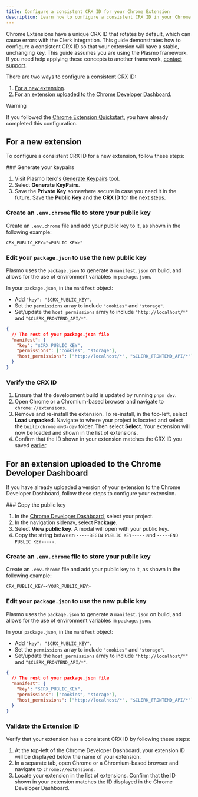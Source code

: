 ```yaml
---
title: Configure a consistent CRX ID for your Chrome Extension
description: Learn how to configure a consistent CRX ID in your Chrome Extension.
---
```


Chrome Extensions have a unique CRX ID that rotates by default, which can cause errors with the Clerk integration. This guide demonstrates how to configure a consistent CRX ID so that your extension will have a stable, unchanging key. This guide assumes you are using the Plasmo framework. If you need help applying these concepts to another framework, [contact support](https://clerk.com/contact/support).

There are two ways to configure a consistent CRX ID:

1. [For a new extension](#for-a-new-extension).
1. [For an extension uploaded to the Chrome Developer Dashboard](#for-an-extension-uploaded-to-the-chrome-developer-dashboard).

> [!WARNING]
> If you followed the [Chrome Extension Quickstart](/docs/quickstarts/chrome-extension), you have already completed this configuration.

## For a new extension

To configure a consistent CRX ID for a new extension, follow these steps:

<Steps>
  ### Generate your keypairs

  1. Visit Plasmo Itero's [Generate Keypairs](https://itero.plasmo.com/tools/generate-keypairs) tool.
  1. Select **Generate KeyPairs**.
  1. Save the **Private Key** somewhere secure in case you need it in the future. Save the **Public Key** and the **CRX ID** for the next steps.

  ### Create an `.env.chrome` file to store your public key

  Create an `.env.chrome` file and add your public key to it, as shown in the following example:

  ```env {{ filename: '.env.chrome' }}
  CRX_PUBLIC_KEY="<PUBLIC KEY>"
  ```

  ### Edit your `package.json` to use the new public key

  Plasmo uses the `package.json` to generate a `manifest.json` on build, and allows for the use of environment variables in `package.json`.

  In your `package.json`, in the `manifest` object:

  - Add `"key": "$CRX_PUBLIC_KEY"`.
  - Set the `permissions` array to include `"cookies"` and `"storage"`.
  - Set/update the `host_permissions` array to include `"http://localhost/*"` and `"$CLERK_FRONTEND_API/*"`.

  ```json {{ filename: 'package.json' }}
  {
    // The rest of your package.json file
    "manifest": {
      "key": "$CRX_PUBLIC_KEY",
      "permissions": ["cookies", "storage"],
      "host_permissions": ["http://localhost/*", "$CLERK_FRONTEND_API/*"]
    }
  }
  ```

  ### Verify the CRX ID

  1. Ensure that the development build is updated by running `pnpm dev`.
  1. Open Chrome or a Chromium-based browser and navigate to `chrome://extensions`.
  1. Remove and re-install the extension. To re-install, in the top-left, select **Load unpacked**. Navigate to where your project is located and select the `build/chrome-mv3-dev` folder. Then select **Select**. Your extension will now be loaded and shown in the list of extensions.
  1. Confirm that the ID shown in your extension matches the CRX ID you saved [earlier](#configure-a-crx-id-for-a-new-extension).
</Steps>

## For an extension uploaded to the Chrome Developer Dashboard

If you have already uploaded a version of your extension to the Chrome Developer Dashboard, follow these steps to configure your extension.

<Steps>
  ### Copy the public key

  1. In the [Chrome Developer Dashboard](https://chrome.google.com/webstore/developer/dashboard), select your project.
  1. In the navigation sidenav, select **Package**.
  1. Select **View public key**. A modal will open with your public key.
  1. Copy the string between `-----BEGIN PUBLIC KEY-----` and `-----END PUBLIC KEY-----`.

  ### Create an `.env.chrome` file to store your public key

  Create an `.env.chrome` file and add your public key to it, as shown in the following example:

  ```env {{ filename: '.env.chrome' }}
  CRX_PUBLIC_KEY=<YOUR_PUBLIC_KEY>
  ```

  ### Edit your `package.json` to use the new public key

  Plasmo uses the `package.json` to generate a `manifest.json` on build, and allows for the use of environment variables in `package.json`.

  In your `package.json`, in the `manifest` object:

  - Add `"key": "$CRX_PUBLIC_KEY"`.
  - Set the `permissions` array to include `"cookies"` and `"storage"`.
  - Set/update the `host_permissions` array to include `"http://localhost/*"` and `"$CLERK_FRONTEND_API/*"`.

  ```json {{ filename: 'package.json' }}
  {
    // The rest of your package.json file
    "manifest": {
      "key": "$CRX_PUBLIC_KEY",
      "permissions": ["cookies", "storage"],
      "host_permissions": ["http://localhost/*", "$CLERK_FRONTEND_API/*"]
    }
  }
  ```

  ### Validate the Extension ID

  Verify that your extension has a consistent CRX ID by following these steps:

  1. At the top-left of the Chrome Developer Dashboard, your extension ID will be displayed below the name of your extension.
  1. In a separate tab, open Chrome or a Chromium-based browser and navigate to `chrome://extensions`.
  1. Locate your extension in the list of extensions. Confirm that the ID shown in your extension matches the ID displayed in the Chrome Developer Dashboard.
</Steps>
